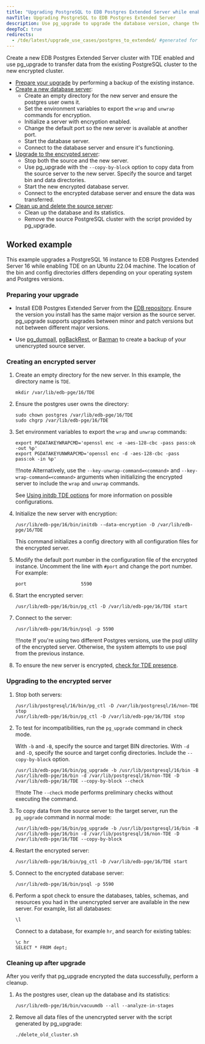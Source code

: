 ```yaml
---
title: "Upgrading PostgreSQL to EDB Postgres Extended Server while enabling TDE"
navTitle: Upgrading PostgreSQL to EDB Postgres Extended Server
description: Use pg_upgrade to upgrade the database version, change the Postgres distribution, or migrate to a TDE-enabled database.
deepToC: true
redirects:
  - /tde/latest/upgrade_use_cases/postgres_to_extended/ #generated for TDE/refresh
---
```


Create a new EDB Postgres Extended Server cluster with TDE enabled and use pg_upgrade to transfer data from the existing PostgreSQL cluster to the new encrypted cluster. 

- [Prepare your upgrade](#preparing-your-upgrade) by performing a backup of the existing instance. 
- [Create a new database server](#creating-an-encrypted-server):
    - Create an empty directory for the new server and ensure the postgres user owns it.
    - Set the environment variables to export the `wrap` and `unwrap` commands for encryption. 
    - Initialize a server with encryption enabled.
    - Change the default port so the new server is available at another port. 
    - Start the database server.
    - Connect to the database server and ensure it's functioning.
- [Upgrade to the encrypted server](#upgrading-to-the-encrypted-server):
    - Stop both the source and the new server. 
    - Use pg_upgrade with the `--copy-by-block` option to copy data from the source server to the new server. Specify the source and target bin and data directories. 
    - Start the new encrypted database server.
    - Connect to the encrypted database server and ensure the data was transferred. 
- [Clean up and delete the source server](#cleaning-up-after-upgrade):
    - Clean up the database and its statistics. 
    - Remove the source PostgreSQL cluster with the script provided by pg_upgrade. 

## Worked example

This example upgrades a PostgreSQL 16 instance to EDB Postgres Extended Server 16 while enabling TDE on an Ubuntu 22.04 machine. The location of the bin and config directories differs depending on your operating system and Postgres versions.

### Preparing your upgrade

-   Install EDB Postgres Extended Server from the [EDB repository](https://www.enterprisedb.com/repos-downloads). Ensure the version you install has the same major version as the source server. pg_upgrade supports upgrades between minor and patch versions but not between different major versions.

-   Use [pg_dumpall](https://www.postgresql.org/docs/current/app-pg-dumpall.html), [pgBackRest](/supported-open-source/pgbackrest/), or [Barman](/supported-open-source/barman/) to create a backup of your unencrypted source server.

### Creating an encrypted server 

1.  Create an empty directory for the new server. In this example, the directory name is `TDE`.
  
    ```
    mkdir /var/lib/edb-pge/16/TDE
    ```

1.  Ensure the postgres user owns the directory:

    ```
    sudo chown postgres /var/lib/edb-pge/16/TDE
    sudo chgrp /var/lib/edb-pge/16/TDE
    ```

1.  Set environment variables to export the `wrap` and `unwrap` commands:

    ```
    export PGDATAKEYWRAPCMD='openssl enc -e -aes-128-cbc -pass pass:ok -out %p'
    export PGDATAKEYUNWRAPCMD='openssl enc -d -aes-128-cbc -pass pass:ok -in %p'
    ```

    !!!note
       Alternatively, use the `--key-unwrap-command=<command>` and `--key-wrap-command=<command>` arguments when initializing the encrypted server to include the `wrap` and `unwrap` commands.
       
       See [Using initdb TDE options](../initdb_tde_options/) for more information on possible configurations.

1.  Initialize the new server with encryption: 
    
    ```
    /usr/lib/edb-pge/16/bin/initdb --data-encryption -D /var/lib/edb-pge/16/TDE
    ```

    This command initializes a config directory with all configuration files for the encrypted server.

1.  Modify the default port number in the configuration file of the encrypted instance. Uncomment the line with `#port` and change the port number. For example:

    ```
    port                    5590
    ```

1.  Start the encrypted server: 

    ```
    /usr/lib/edb-pge/16/bin/pg_ctl -D /var/lib/edb-pge/16/TDE start
    ```

1.  Connect to the server: 

    ```
    /usr/lib/edb-pge/16/bin/psql -p 5590
    ```

    !!!note
       If you're using two different Postgres versions, use the psql utility of the encrypted server. Otherwise, the system attempts to use psql from the previous instance.

1.  To ensure the new server is encrypted, [check for TDE presence](../enabling/verifying_tde/). 

### Upgrading to the encrypted server

1.  Stop both servers:
    
    ```
    /usr/lib/postgresql/16/bin/pg_ctl -D /var/lib/postgresql/16/non-TDE stop
    /usr/lib/edb-pge/16/bin/pg_ctl -D /var/lib/edb-pge/16/TDE stop
    ```

1.  To test for incompatibilities, run the `pg_upgrade` command in check mode. 
    
    With `-b` and `-B`, specify the source and target BIN directories. With `-d` and `-D`, specify the source and target config directories.
    Include the `--copy-by-block` option. 

    ```  
    /usr/lib/edb-pge/16/bin/pg_upgrade -b /usr/lib/postgresql/16/bin -B /usr/lib/edb-pge/16/bin -d /var/lib/postgresql/16/non-TDE -D /var/lib/edb-pge/16/TDE --copy-by-block --check
    ```

    !!!note
       The `--check` mode performs preliminary checks without executing the command.

1.  To copy data from the source server to the target server, run the `pg_upgrade` command in normal mode: 

    ```
    /usr/lib/edb-pge/16/bin/pg_upgrade -b /usr/lib/postgresql/16/bin -B /usr/lib/edb-pge/16/bin -d /var/lib/postgresql/16/non-TDE -D /var/lib/edb-pge/16/TDE --copy-by-block
    ```

1.  Restart the encrypted server: 

    ```
    /usr/lib/edb-pge/16/bin/pg_ctl -D /var/lib/edb-pge/16/TDE start
    ```

1.  Connect to the encrypted database server:

    ```
    /usr/lib/edb-pge/16/bin/psql -p 5590
    ```

1.  Perform a spot check to ensure the databases, tables, schemas, and resources you had in the unencrypted server are available in the new server. For example, list all databases:

    ```
    \l
    ```

    Connect to a database, for example `hr`, and search for existing tables: 

    ```
    \c hr 
    SELECT * FROM dept;
    ```

### Cleaning up after upgrade 

After you verify that pg_upgrade encrypted the data successfully, perform a cleanup. 

1.  As the postgres user, clean up the database and its statistics: 

    ```
    /usr/lib/edb-pge/16/bin/vacuumdb --all --analyze-in-stages
    ```

1.  Remove all data files of the unencrypted server with the script generated by pg_upgrade:

    ```
    ./delete_old_cluster.sh
    ```
